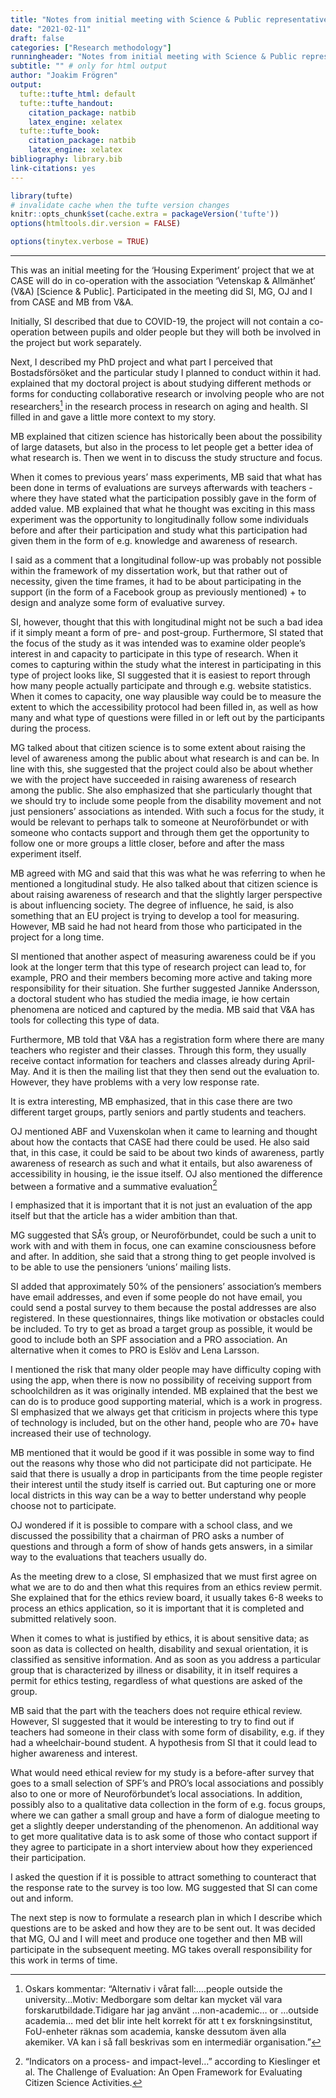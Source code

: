 ```yaml
---
title: "Notes from initial meeting with Science & Public representative"
date: "2021-02-11"
draft: false
categories: ["Research methodology"]
runningheader: "Notes from initial meeting with Science & Public representative" # only for pdf output
subtitle: "" # only for html output
author: "Joakim Frögren"
output:
  tufte::tufte_html: default
  tufte::tufte_handout: 
    citation_package: natbib
    latex_engine: xelatex
  tufte::tufte_book:
    citation_package: natbib
    latex_engine: xelatex
bibliography: library.bib
link-citations: yes
---
```


```r
library(tufte)
# invalidate cache when the tufte version changes
knitr::opts_chunk$set(cache.extra = packageVersion('tufte'))
options(htmltools.dir.version = FALSE)
```

```r
options(tinytex.verbose = TRUE)
```

---

This was an initial meeting for the 'Housing Experiment' project that we at CASE will do in co-operation with the association 'Vetenskap & Allmänhet' (V&A) [Science & Public]. Participated in the meeting did SI, MG, OJ and I from CASE and MB from V&A.

Initially, SI described that due to COVID-19, the project will not contain a co-operation between pupils and older people but they will both be involved in the project but work separately.

Next, I described my PhD project and what part I perceived that Bostadsförsöket and the particular study I planned to conduct within it had.  explained that my doctoral project is about studying different methods or forms for conducting collaborative research or involving people who are not researchers^[Oskars kommentar: "Alternativ i vårat fall:....people outside the university...Motiv:
Medborgare som deltar kan mycket väl vara forskarutbildade.Tidigare har jag använt ...non-academic... or ...outside academia... med det blir inte helt korrekt för att t ex forskningsinstitut, FoU-enheter räknas som academia, kanske dessutom även alla akemiker. VA kan i så fall beskrivas som en intermediär organisation."] in the research process in research on aging and health. SI filled in and gave a little more context to my story.

MB explained that citizen science has historically been about the possibility of large datasets, but also in the process to let people get a better idea of what research is. Then we went in to discuss the study structure and focus.

When it comes to previous years' mass experiments, MB said that what has been done in terms of evaluations are surveys afterwards with teachers - where they have stated what the participation possibly gave in the form of added value. MB explained that what he thought was exciting in this mass experiment was the opportunity to longitudinally follow some individuals before and after their participation and study what this participation had given them in the form of e.g. knowledge and awareness of research.

I said as a comment that a longitudinal follow-up was probably not possible within the framework of my dissertation work, but that rather out of necessity, given the time frames, it had to be about participating in the support (in the form of a Facebook group as previously mentioned) + to design and analyze some form of evaluative survey.

SI, however, thought that this with longitudinal might not be such a bad idea if it simply meant a form of pre- and post-group. Furthermore, SI stated that the focus of the study as it was intended was to examine older people's interest in and capacity to participate in this type of research. When it comes to capturing within the study what the interest in participating in this type of project looks like, SI suggested that it is easiest to report through how many people actually participate and through e.g. website statistics. When it comes to capacity, one way plausible way could be to measure the extent to which the accessibility protocol had been filled in, as well as how many and what type of questions were filled in or left out by the participants during the process. 

MG talked about that citizen science is to some extent about raising the level of awareness among the public about what research is and can be. In line with this, she suggested that the project could also be about whether we with the project have succeeded in raising awareness of research among the public. She also emphasized that she particularly thought that we should try to include some people from the disability movement and not just pensioners' associations as intended. With such a focus for the study, it would be relevant to perhaps talk to someone at Neuroförbundet or with someone who contacts support and through them get the opportunity to follow one or more groups a little closer, before and after the mass experiment itself.

MB agreed with MG and said that this was what he was referring to when he mentioned a longitudinal study. He also talked about that citizen science is about raising awareness of research and that the slightly larger perspective is about influencing society. The degree of influence, he said, is also something that an EU project is trying to develop a tool for measuring. However, MB said he had not heard from those who participated in the project for a long time. 

SI mentioned that another aspect of measuring awareness could be if you look at the longer term that this type of research project can lead to, for example, PRO and their members becoming more active and taking more responsibility for their situation. She further suggested Jannike Andersson, a doctoral student who has studied the media image, ie how certain phenomena are noticed and captured by the media. MB said that V&A has tools for collecting this type of data.

Furthermore, MB told that V&A has a registration form where there are many teachers who register and their classes. Through this form, they usually receive contact information for teachers and classes already during April-May. And it is then the mailing list that they then send out the evaluation to. However, they have problems with a very low response rate.

It is extra interesting, MB emphasized, that in this case there are two different target groups, partly seniors and partly students and teachers.

OJ mentioned ABF and Vuxenskolan when it came to learning and thought about how the contacts that CASE had there could be used. He also said that, in this case, it could be said to be about two kinds of awareness, partly awareness of research as such and what it entails, but also awareness of accessibility in housing, ie the issue itself. OJ also mentioned the difference between a formative and a summative evaluation^["Indicators on a process- and impact-level..." according to Kieslinger et al. The Challenge of Evaluation: An Open Framework for Evaluating Citizen Science Activities.]

I emphasized that it is important that it is not just an evaluation of the app itself but that the article has a wider ambition than that.

MG suggested that SÅ's group, or Neuroförbundet, could be such a unit to work with and with them in focus, one can examine consciousness before and after. In addition, she said that a strong thing to get people involved is to be able to use the pensioners 'unions' mailing lists.

SI added that approximately 50% of the pensioners' association's members have email addresses, and even if some people do not have email, you could send a postal survey to them because the postal addresses are also registered. In these questionnaires, things like motivation or obstacles could be included. To try to get as broad a target group as possible, it would be good to include both an SPF association and a PRO association. An alternative when it comes to PRO is Eslöv and Lena Larsson.

I mentioned the risk that many older people may have difficulty coping with using the app, when there is now no possibility of receiving support from schoolchildren as it was originally intended. MB explained that the best we can do is to produce good supporting material, which is a work in progress. SI emphasized that we always get that criticism in projects where this type of technology is included, but on the other hand, people who are 70+ have increased their use of technology.

MB mentioned that it would be good if it was possible in some way to find out the reasons why those who did not participate did not participate. He said that there is usually a drop in participants from the time people register their interest until the study itself is carried out. But capturing one or more local districts in this way can be a way to better understand why people choose not to participate.

OJ wondered if it is possible to compare with a school class, and we discussed the possibility that a chairman of PRO asks a number of questions and through a form of show of hands gets answers, in a similar way to the evaluations that teachers usually do.

As the meeting drew to a close, SI emphasized that we must first agree on what we are to do and then what this requires from an ethics review permit. She explained that for the ethics review board, it usually takes 6-8 weeks to process an ethics application, so it is important that it is completed and submitted relatively soon.

When it comes to what is justified by ethics, it is about sensitive data; as soon as data is collected on health, disability and sexual orientation, it is classified as sensitive information. And as soon as you address a particular group that is characterized by illness or disability, it in itself requires a permit for ethics testing, regardless of what questions are asked of the group.

MB said that the part with the teachers does not require ethical review. However, SI suggested that it would be interesting to try to find out if teachers had someone in their class with some form of disability, e.g. if they had a wheelchair-bound student. A hypothesis from SI that it could lead to higher awareness and interest. 

What would need ethical review for my study is a before-after survey that goes to a small selection of SPF's and PRO's local associations and possibly also to one or more of Neuroförbundet's local associations. In addition, possibly also to a qualitative data collection in the form of e.g. focus groups, where we can gather a small group and have a form of dialogue meeting to get a slightly deeper understanding of the phenomenon. An additional way to get more qualitative data is to ask some of those who contact support if they agree to participate in a short interview about how they experienced their participation.

I asked the question if it is possible to attract something to counteract that the response rate to the survey is too low. MG suggested that SI can come out and inform.

The next step is now to formulate a research plan in which I describe which questions are to be asked and how they are to be sent out. It was decided that MG, OJ and I will meet and produce one together and then MB will participate in the subsequent meeting. MG takes overall responsibility for this work in terms of time. 























